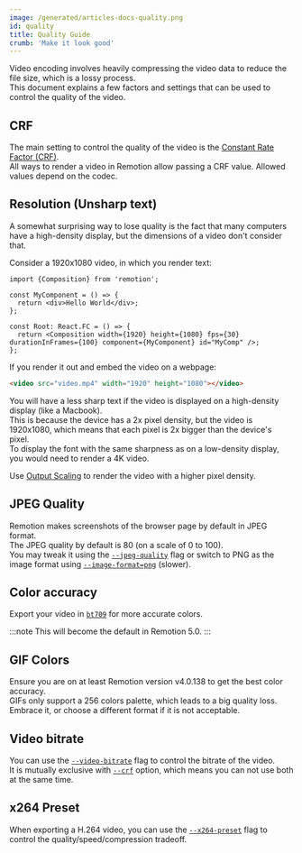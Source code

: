 ```yaml
---
image: /generated/articles-docs-quality.png
id: quality
title: Quality Guide
crumb: 'Make it look good'
---
```


Video encoding involves heavily compressing the video data to reduce the file size, which is a lossy process.  
This document explains a few factors and settings that can be used to control the quality of the video.

## CRF

The main setting to control the quality of the video is the [Constant Rate Factor (CRF)](/docs/encoding/#controlling-quality-using-the-crf-setting).  
All ways to render a video in Remotion allow passing a CRF value. Allowed values depend on the codec.

## Resolution (Unsharp text)

A somewhat surprising way to lose quality is the fact that many computers have a high-density display, but the dimensions of a video don't consider that.

Consider a 1920x1080 video, in which you render text:

```tsx twoslash
import {Composition} from 'remotion';

const MyComponent = () => {
  return <div>Hello World</div>;
};

const Root: React.FC = () => {
  return <Composition width={1920} height={1080} fps={30} durationInFrames={100} component={MyComponent} id="MyComp" />;
};
```

If you render it out and embed the video on a webpage:

```html
<video src="video.mp4" width="1920" height="1080"></video>
```

You will have a less sharp text if the video is displayed on a high-density display (like a Macbook).  
This is because the device has a 2x pixel density, but the video is 1920x1080, which means that each pixel is 2x bigger than the device's pixel.  
To display the font with the same sharpness as on a low-density display, you would need to render a 4K video.

Use [Output Scaling](/docs/scaling) to render the video with a higher pixel density.

## JPEG Quality

Remotion makes screenshots of the browser page by default in JPEG format.  
The JPEG quality by default is 80 (on a scale of 0 to 100).  
You may tweak it using the [`--jpeg-quality`](/docs/cli/render#--jpeg-quality) flag or switch to PNG as the image format using [`--image-format=png`](/docs/cli/render#--image-format) (slower).

## Color accuracy

Export your video in [`bt709`](/docs/cli/render#--color-space) for more accurate colors.

:::note
This will become the default in Remotion 5.0.
:::

## GIF Colors

Ensure you are on at least Remotion version v4.0.138 to get the best color accuracy.  
GIFs only support a 256 colors palette, which leads to a big quality loss. Embrace it, or choose a different format if it is not acceptable.

## Video bitrate

You can use the [`--video-bitrate`](/docs/cli/render#--video-bitrate) flag to control the bitrate of the video.  
It is mutually exclusive with [`--crf`](/docs/cli/render#--crf) option, which means you can not use both at the same time.

## x264 Preset

When exporting a H.264 video, you can use the [`--x264-preset`](/docs/cli/render#--x264-preset) flag to control the quality/speed/compression tradeoff.
